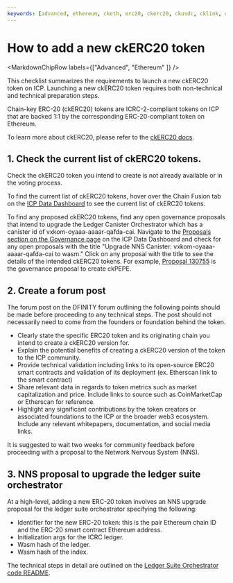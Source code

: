 ```yaml
---
keywords: [advanced, ethereum, cketh, erc20, ckerc20, ckusdc, cklink, ckoct, ckpepe, chain-key ethereum, overview]
---
```



# How to add a new ckERC20 token

<MarkdownChipRow labels={["Advanced", "Ethereum" ]} />

This checklist summarizes the requirements to launch a new ckERC20 token on ICP. Launching a new ckERC20 token requires both non-technical and technical preparation steps. 

Chain-key ERC-20 (ckERC20) tokens are ICRC-2-compliant tokens on ICP that are backed 1:1 by the corresponding ERC-20-compliant token on Ethereum. 

To learn more about ckERC20, please refer to the [ckERC20 docs](/docs/current/developer-docs/multi-chain/chain-key-tokens/ckerc20/overview).

## 1. Check the current list of ckERC20 tokens. 

Check the ckERC20 token you intend to create is not already available or in the voting process.

To find the current list of ckERC20 tokens, hover over the Chain Fusion tab on the [ICP Data Dashboard](https://dashboard.internetcomputer.org/) to see the current list of ckERC20 tokens. 

To find any proposed ckERC20 tokens, find any open governance proposals that intend to upgrade the Ledger Canister Orchestrator which has a canister id of vxkom-oyaaa-aaaar-qafda-cai. Navigate to the [Proposals section on the Governance page](https://dashboard.internetcomputer.org/governance) on the ICP Data Dashboard and check for any open proposals with the title "Upgrade NNS Canister: vxkom-oyaaa-aaaar-qafda-cai to wasm." Click on any proposal with the title to see the details of the intended ckERC20 tokens. For example, [Proposal 130755](https://dashboard.internetcomputer.org/proposal/130755) is the governance proposal to create ckPEPE.

## 2. Create a forum post

The forum post on the DFINITY forum outlining the following points should be made before proceeding to any technical steps. The post should not necessarily need to come from the founders or foundation behind the token.

- Clearly state the specific ERC20 token and its originating chain you intend to create a ckERC20 version for. 
- Explain the potential benefits of creating a ckERC20 version of the token to the ICP community.
- Provide technical validation including links to its open-source ERC20 smart contracts and validation of its deployment (ex. Etherscan link to the smart contract)
- Share relevant data in regards to token metrics such as market capitalization and price. Include links to source such as CoinMarketCap or Etherscan for reference.
- Highlight any significant contributions by the token creators or associated foundations to the ICP or the broader web3 ecosystem. Include any relevant whitepapers, documentation, and social media links.

It is suggested to wait two weeks for community feedback before proceeding with a proposal to the Network Nervous System (NNS).

## 3. NNS proposal to upgrade the ledger suite orchestrator

At a high-level, adding a new ERC-20 token involves an NNS upgrade proposal for the ledger suite orchestrator specifying the following:

- Identifier for the new ERC-20 token: this is the pair Ethereum chain ID and the ERC-20 smart contract Ethereum address. 
- Initialization args for the ICRC ledger.
- Wasm hash of the ledger.
- Wasm hash of the index. 

The technical steps in detail are outlined on the [Ledger Suite Orchestrator code README](https://github.com/dfinity/ic/blob/master/rs/ethereum/ledger-suite-orchestrator/README.adoc#adding-a-new-ckerc20-token).